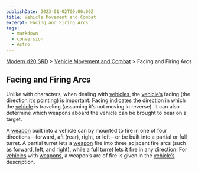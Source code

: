 ```yaml
---
publishDate: 2023-01-02T00:00:00Z
title: Vehicle Movement and Combat
excerpt: Facing and Firing Arcs
tags:
  - markdown
  - conversion
  - Astro
---
```


[Modern d20 SRD](/#modernD20) > [Vehicle Movement and Combat](modern-d20-srd-vehicle-movement-and-combat-index) > Facing and Firing Arcs

## Facing and Firing Arcs

Unlike with characters, when dealing with [vehicles](modern-d20-srd-equipment-equipment-vehicles), the [vehicle’s](modern-d20-srd-equipment-equipment-vehicles) facing (the direction it’s pointing) is important. Facing indicates the direction in which the [vehicle](modern-d20-srd-equipment-equipment-vehicles) is traveling (assuming it’s not moving in reverse). It can also determine which weapons aboard the vehicle can be brought to bear on a target.

A [weapon](modern-d20-srd-equipment-military-vehicles) built into a vehicle can by mounted to fire in one of four directions—forward, aft (rear), right, or left—or be built into a partial or full turret. A partial turret lets a [weapon](modern-d20-srd-equipment-military-vehicles) fire into three adjacent fire arcs (such as forward, left, and right), while a full turret lets it fire in any direction. For [vehicles](modern-d20-srd-equipment-equipment-vehicles) with [weapons](modern-d20-srd-equipment-military-vehicles), a weapon’s arc of fire is given in the [vehicle’s](modern-d20-srd-equipment-equipment-vehicles) description.
